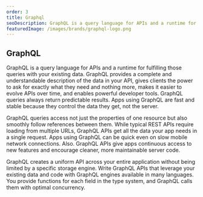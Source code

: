 ```yaml
---
order: 3
title: Graphql
seoDescription: GraphQL is a query language for APIs and a runtime for fulfilling those queries with your existing data.
featuredImage: /images/brands/graphql-logo.png
---
```


## GraphQL

GraphQL is a query language for APIs and a runtime for fulfilling those queries with your existing data. GraphQL provides a complete and understandable description of the data in your API, gives clients the power to ask for exactly what they need and nothing more, makes it easier to evolve APIs over time, and enables powerful developer tools. GraphQL queries always return predictable results. Apps using GraphQL are fast and stable because they control the data they get, not the server.

GraphQL queries access not just the properties of one resource but also smoothly follow references between them. While typical REST APIs require loading from multiple URLs, GraphQL APIs get all the data your app needs in a single request. Apps using GraphQL can be quick even on slow mobile network connections. Also. GraphQL APIs give apps continuous access to new features and encourage cleaner, more maintainable server code.

GraphQL creates a uniform API across your entire application without being limited by a specific storage engine. Write GraphQL APIs that leverage your existing data and code with GraphQL engines available in many languages. You provide functions for each field in the type system, and GraphQL calls them with optimal concurrency.
